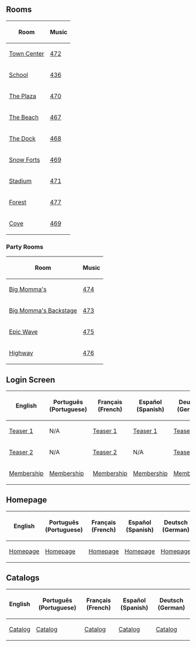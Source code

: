 

==Rooms==
<center>
{|class="wikitable" border="1"
!Room!!Music
|-
|[[Media:RoomsTown-TeenBeachMovieSummerJam.swf|Town Center]]||[[Media:Music472.swf|472]]
|-
|[[Media:RoomsSchool-TeenBeachMovieSummerJam.swf|School]]||[[Media:Music436.swf|436]]
|-
|[[Media:RoomsPlaza-TeenBeachMovieSummerJam.swf|The Plaza]]||[[Media:Music470.swf|470]]
|-
|[[Media:RoomsBeach-TeenBeachMovieSummerJam.swf|The Beach]]||[[Media:Music467.swf|467]]
|-
|[[Media:RoomsDock-TeenBeachMovieSummerJam.swf|The Dock]]||[[Media:Music468.swf|468]]
|-
|[[Media:RoomsForts-TeenBeachMovieSummerJam.swf|Snow Forts]]||[[Media:Music469.swf|469]]
|-
|[[Media:RoomsRink-TeenBeachMovieSummerJam.swf|Stadium]]||[[Media:Music471.swf|471]]
|-
|[[Media:RoomsForest-TeenBeachMovieSummerJam.swf|Forest]]||[[Media:Music477.swf|477]]
|-
|[[Media:RoomsCove-TeenBeachMovieSummerJam.swf|Cove]]||[[Media:Music469.swf|469]]
|}
</center>
===Party Rooms===
<center>
{|class="wikitable" border="1"
!Room!!Music
|-
|[[Media:RoomsParty1-TeenBeachMovieSummerJam.swf|Big Momma's]]||[[Media:Music474.swf|474]]
|-
|[[Media:RoomsParty2-TeenBeachMovieSummerJam.swf|Big Momma's Backstage]]||[[Media:Music473.swf|473]]
|-
|[[Media:RoomsParty3-TeenBeachMovieSummerJam.swf|Epic Wave]]||[[Media:Music475.swf|475]]
|-
|[[Media:RoomsParty4-TeenBeachMovieSummerJam.swf|Highway]]||[[Media:Music476.swf|476]]
|}
</center>

==Login Screen==
<center>
{|class="wikitable" border="1"
!English
!Português (Portuguese)
!Français (French)
!Español (Spanish)
!Deutsch (German)
|-
|[[Media:LoginScreen-ENTeenBeachTeaser1.swf|Teaser 1]]||N/A||[[Media:LoginScreen-FRTeenBeachTeaser1.swf|Teaser 1]]||[[Media:LoginScreen-ESTeenBeachTeaser1.swf|Teaser 1]]||[[Media:LoginScreen-DETeenBeachTeaser1.swf|Teaser 1]]
|-
|[[Media:TeenBeach-ENLoginScreen1.swf|Teaser 2]]||N/A||[[Media:TeenBeach-FRLoginScreen1.swf|Teaser 2]]||N/A||[[Media:TeenBeach-DELoginScreen1.swf|Teaser 2]]
|-
|[[Media:LoginScreen-ENTeen-beach-member.swf|Membership]]||[[Media:LoginScreen-PTTeen-beach-member.swf|Membership]]||[[Media:LoginScreen-FRTeen-beach-member.swf|Membership]]||[[Media:LoginScreen-ESTeen-beach-member.swf|Membership]]||[[Media:LoginScreen-DETeen-beach-member.swf|Membership]]
|}
</center>

==Homepage==
<center>
{|class="wikitable" border="1"
!English
!Português (Portuguese)
!Français (French)
!Español (Spanish)
!Deutsch (German)
|-
|[[Media:SitesDefaultFiles0814-Teen-Beach-General-Billboard-1376531177.swf|Homepage]]||[[Media:SitesDefaultFiles0814-Teen-Beach-General-Billboard (2)-1376531177.swf|Homepage]]||[[Media:SitesDefaultFiles0814-Teen-Beach-General-Billboard (1)-1376531177.swf|Homepage]]||[[Media:SitesDefaultFiles0814-Teen-Beach-General-Billboard (3)-1376531177.swf|Homepage]]||[[Media:SitesDefaultFiles0814-Teen-Beach-General-Billboard (4)-1376531177.swf|Homepage]]
|}
</center>

==Catalogs==
<center>
{|class="wikitable" border="1"
!English
!Português (Portuguese)
!Français (French)
!Español (Spanish)
!Deutsch (German)
|-
|[[Media:ENCataloguesParty-TBMSummerJam.swf|Catalog]]||[[Media:PTCataloguesParty-TBMSummerJam.swf|Catalog]]||[[Media:FRCataloguesParty-TBMSummerJam.swf|Catalog]]||[[Media:ESCataloguesParty-TBMSummerJam.swf|Catalog]]||[[Media:DECataloguesParty-TBMSummerJam.swf|Catalog]]
|}
</center>
{{Parties}}

